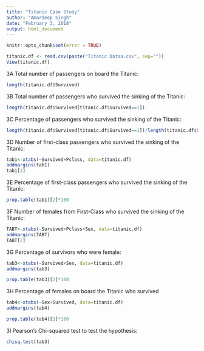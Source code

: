 ---
title: "Titanic Case Study"
author: "Amardeep Singh"
date: "February 3, 2018"
output: html_document
---

```{r setup, include=FALSE}
knitr::opts_chunk$set(error = TRUE)
```

```{r}
titanic.df <- read.csv(paste("Titanic Dataa.csv", sep=""))
View(titanic.df)
```

3A Total number of passengers on board the Titanic:

```{r}
length(titanic.df$Survived)
```


3B Total number of passengers who survived the sinking of the Titanic:

```{r}
length(titanic.df$Survived[titanic.df$Survived==1])
```

3C Percentage of passengers who survived the sinking of the Titanic:
```{r}

length(titanic.df$Survived[titanic.df$Survived==1])/length(titanic.df$Survived)*100
```



3D Number of first-class passengers who survived the sinking of the Titanic:
```{r}

tab1<-xtabs(~Survived+Pclass, data=titanic.df)
addmargins(tab1)
tab1[2]
```

3E Percentage of first-class passengers who survived the sinking of the Titanic:
```{r}
prop.table(tab1)[2]*100
```
3F Number of females from First-Class who survived the sinking of the Titanic:
```{r}
TABT<-xtabs(~Survived+Pclass+Sex, data=titanic.df)
addmargins(TABT)
TABT[2]
```
3G Percentage of survivors who were female:
```{r}
tab3<-xtabs(~Survived+Sex, data=titanic.df)
addmargins(tab3)
```

```{r}
prop.table(tab3)[2]*100
```


3H Percentage of females on board the Titanic who survived
```{r}
tab4<-xtabs(~Sex+Survived, data=titanic.df)
addmargins(tab4)

prop.table(tab4)[3]*100
```

3I Pearson’s Chi-squared test to test the hypothesis:
```{r}
chisq.test(tab3)
```


